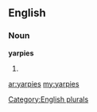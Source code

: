 ==English==

===Noun===
'''yarpies'''

# {{plural of|[[yarpie]]}}

[[Category:English plurals]]

[[ar:yarpies]]
[[my:yarpies]]